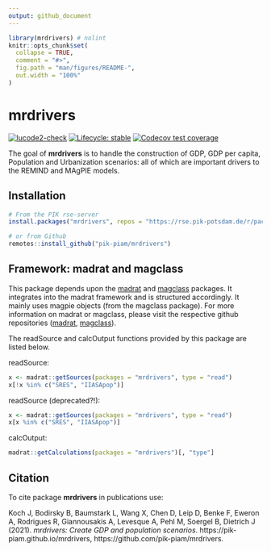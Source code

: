 ```yaml
---
output: github_document
---
```


<!-- README.md is generated from README.Rmd. Please edit that file -->

```r
library(mrdrivers) # nolint
knitr::opts_chunk$set(
  collapse = TRUE,
  comment = "#>",
  fig.path = "man/figures/README-",
  out.width = "100%"
)
```

# mrdrivers

<!-- badges: start -->

[![lucode2-check](https://github.com/pik-piam/mrdrivers/actions/workflows/lucode2-check.yaml/badge.svg)](https://github.com/pik-piam/mrdrivers/actions/workflows/lucode2-check.yaml)
[![Lifecycle: stable](https://img.shields.io/badge/lifecycle-stable-bright_green.svg)](https://lifecycle.r-lib.org/articles/stages.html#stable)
[![Codecov test coverage](https://codecov.io/gh/pik-piam/mrdrivers/branch/main/graph/badge.svg)](https://app.codecov.io/gh/pik-piam/mrdrivers?branch=main)
<!-- badges: end -->

The goal of **mrdrivers** is to handle the construction of GDP, GDP per capita, Population and Urbanization scenarios: all of which are important drivers to the REMIND and MAgPIE models.

## Installation

```r
# From the PIK rse-server
install.packages("mrdrivers", repos = "https://rse.pik-potsdam.de/r/packages")

# or from Github
remotes::install_github("pik-piam/mrdrivers")
```

## Framework: madrat and magclass

This package depends upon the [madrat](https://github.com/pik-piam/madrat#readme) and [magclass](https://github.com/pik-piam/magclass#readme) packages. It integrates into the madrat framework and is structured accordingly. It mainly uses magpie objects (from the magclass package). For more information on madrat or magclass, please visit the respective github repositories ([madrat](https://github.com/pik-piam/madrat#readme), [magclass](https://github.com/pik-piam/magclass#readme)).  
  
The readSource and calcOutput functions provided by this package are listed below.  

readSource:
```r
x <- madrat::getSources(packages = "mrdrivers", type = "read")
x[!x %in% c("SRES", "IIASApop")]
```

readSource (deprecated?!):
```r
x <- madrat::getSources(packages = "mrdrivers", type = "read")
x[x %in% c("SRES", "IIASApop")]
```

calcOutput:
```r
madrat::getCalculations(packages = "mrdrivers")[, "type"]
```


## Citation

To cite package **mrdrivers** in publications use:

Koch J, Bodirsky B, Baumstark L, Wang X, Chen D, Leip D, Benke F, Eweron A, Rodrigues R, Giannousakis A, Levesque A, Pehl M, Soergel B, Dietrich J (2021). _mrdrivers: Create GDP and population scenarios_. https://pik-piam.github.io/mrdrivers, https://github.com/pik-piam/mrdrivers.
